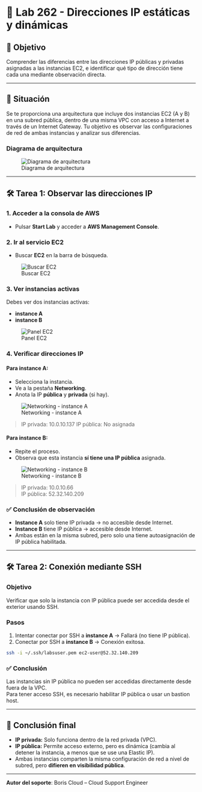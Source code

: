 # 🧪 Lab 262 - Direcciones IP estáticas y dinámicas

## 🎯 Objetivo

Comprender las diferencias entre las direcciones IP públicas y privadas asignadas a las instancias EC2, e identificar qué tipo de dirección tiene cada una mediante observación directa.

---

## 🧩 Situación

Se te proporciona una arquitectura que incluye dos instancias EC2 (A y B) en una subred pública, dentro de una misma VPC con acceso a Internet a través de un Internet Gateway. Tu objetivo es observar las configuraciones de red de ambas instancias y analizar sus diferencias.

### Diagrama de arquitectura

![Diagrama de arquitectura](https://awsrestart2.s3.eu-central-1.amazonaws.com/Lab262-AWS/Arquitectura-LAB262.png)

---

## 🛠️ Tarea 1: Observar las direcciones IP

### 1. Acceder a la consola de AWS
- Pulsar **Start Lab** y acceder a **AWS Management Console**.

### 2. Ir al servicio EC2
- Buscar **EC2** en la barra de búsqueda.

![Buscar EC2](https://awsrestart2.s3.eu-central-1.amazonaws.com/Lab262-AWS/EC2-look.png)

### 3. Ver instancias activas

Debes ver dos instancias activas:

- **instance A**
- **instance B**

![Panel EC2](https://awsrestart2.s3.eu-central-1.amazonaws.com/Lab262-AWS/Panel-EC2.png)

### 4. Verificar direcciones IP

#### Para **instance A**:

- Selecciona la instancia.
- Ve a la pestaña **Networking**.
- Anota la IP **pública** y **privada** (si hay).

![Networking - instance A](https://awsrestart2.s3.eu-central-1.amazonaws.com/Lab262-AWS/Networking-InstanceA.png)

> IP privada: 10.0.10.137 
> IP pública: No asignada

#### Para **instance B**:

- Repite el proceso.
- Observa que esta instancia **sí tiene una IP pública** asignada.

![Networking - instance B](https://awsrestart2.s3.eu-central-1.amazonaws.com/Lab262-AWS/Networking-InstanceB.png)

> IP privada: 10.0.10.66  
> IP pública: 52.32.140.209

### ✅ Conclusión de observación

- **Instance A** solo tiene IP privada → no accesible desde Internet.
- **Instance B** tiene IP pública → accesible desde Internet.
- Ambas están en la misma subred, pero solo una tiene autoasignación de IP pública habilitada.

---

## 🛠️ Tarea 2: Conexión mediante SSH

### Objetivo

Verificar que solo la instancia con IP pública puede ser accedida desde el exterior usando SSH.

### Pasos

1. Intentar conectar por SSH a **instance A** → Fallará (no tiene IP pública).
2. Conectar por SSH a **instance B** → Conexión exitosa.

```bash
ssh -i ~/.ssh/labsuser.pem ec2-user@52.32.140.209
```

### ✅ Conclusión

Las instancias sin IP pública no pueden ser accedidas directamente desde fuera de la VPC.  
Para tener acceso SSH, es necesario habilitar IP pública o usar un bastion host.

---

## 🧠 Conclusión final

- **IP privada:** Solo funciona dentro de la red privada (VPC).
- **IP pública:** Permite acceso externo, pero es dinámica (cambia al detener la instancia, a menos que se use una Elastic IP).
- Ambas instancias comparten la misma configuración de red a nivel de subred, pero **difieren en visibilidad pública**.

---
**Autor del soporte**: Boris Cloud – Cloud Support Engineer


